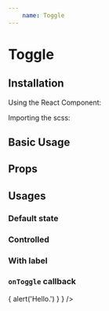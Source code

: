 ```yaml
---
    name: Toggle
---
```



# Toggle
## Installation

Using the React Component:


Importing the scss:


## Basic Usage

<Playground>
    <Toggle />
</Playground>

## Props
<PropsTable of={Toggle}/>


## Usages
### Default state
<Playground>
    <Toggle defaultOn={true} />
</Playground>

### Controlled
<Playground>
    <Toggle on />
</Playground>

### With label
<Playground>
    <Toggle title="I can be toggled on and off." />
</Playground>

### `onToggle` callback
<Playground>
    <Toggle onToggle={ () => { alert('Hello.') } } />
</Playground>
